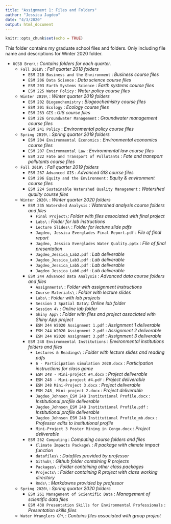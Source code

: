 ```yaml
---
title: "Assignment 1: Files and Folders"
author: "Jessica Jagdeo"
date: "4/3/2020"
output: html_document
---
```


```r
knitr::opts_chunk$set(echo = TRUE)
```

This folder contains my graduate school files and folders. Only including file name and descriptions for Winter 2020 folder. 

* `UCSB Bren\` : *Contains folders for each quarter.*
  + `Fall 2018\` : *Fall quarter 2018 folders*
    - `ESM 210 Business and the Environment` : *Business course files*
    - `ESM 206 Data Science` : *Data science course files*
    - `ESM 203 Earth Systems Science` : *Earth systems course files*
    - `ESM 225 Water Policy` : *Water policy course files*
  + `Winter 2019\` : *Winter quarter 2019 folders*
    - `ESM 202 Biogeochemistry` : *Biogeochemistry course files*
    - `ESM 201 Ecology` : *Ecology course files*
    - `ESM 263 GIS` : *GIS course files*
    - `ESM 226 Groundwater Management` : *Groundwater management course files*
    - `ESM 241 Policy` : *Environmental policy course files*
  + `Spring 2019\` : *Spring quarter 2019 folders*
    - `ESM 204 Environmental Economics` : *Environmental economics course files*
    - `ESM 207 Environmental Law` : *Environmental law course files*
    - `ESM 222 Fate and Transport of Pollutants` : *Fate and transport pollutants course files*
  + `Fall 2019\` : *Fall quarter 2019 folders*
    - `ESM 267 Advanced GIS` : *Advanced GIS course files*
    - `ESM 296 Equity and the Environment` : *Equity & environment course files*
    - `ESM 224 Sustainable Watershed Quality Management` : *Watershed quality course files*
  + `Winter 2020\` : *Winter quarter 2020 folders*
    - `ESM 235 Watershed Analysis` : *Watershed analysis course folders and files*
      - `Final Project\`: *Folder with files associated with final project*
      - `Labs\` : *Folder for lab instructions*
      - `Lecture Slides\` : *Folder for lecture slide pdfs*
      - `Jagdeo, Jessica Everglades Final Report.pdf` : *File of final report*
      - `Jagdeo, Jessica Everglades Water Quality.pptx` : *File of final presentation*
      - `Jagdeo_Jessica_Lab2.pdf` : *Lab deliverable*
      - `Jagdeo_Jessica_Lab3.pdf` : *Lab deliverable*
      - `Jagdeo_Jessica_Lab5.pdf` : *Lab deliverable*
      - `Jagdeo_Jessica_Lab6.pdf` : *Lab deliverable*
    - `ESM 244 Advanced Data Analysis` : *Advanced data course folders and files*
      - `Assignments\` : *Folder with assignment instructions*
      - `Course Materials\` : *Folder with lecture slides*
      - `Labs\` : *Folder with lab projects*
      - `Session 3 Spatial Data\`: *Online lab folder*
      - `Session 4\` : *Online lab folder*
      - `Shiny App\` : *Folder with files and project associated with Shiny App project*
      - `ESM 244 W2020 Assignment 1.pdf` : *Assignment 1 deliverable*
      - `ESM 244 W2020 Assignment 2.pdf` : *Assignment 2 deliverable*
      - `ESM 244 W2020 Assignment 3.pdf` : *Assignment 3 deliverable*
    - `ESM 248 Environmental Institutions` : *Environmental institutions folders and files*
      - `Lectures & Readings\` : *Folder with lecture slides and reading pdfs*
      - `6 - Participation simulation 2020.docx` : *Participation instructions for class game*
      - `ESM 248 - Mini-project #4.docx` : *Project deliverable*
      - `ESM 248 - Mini-project #4.pdf` : *Project deliverable*
      - `ESM 248 Mini-Project 3.docx` : *Project deliverable*
      - `ESM 248_ Mini-project 2.docx` : *Project deliverable*
      - `Jagdeo_Johnson_ESM 248 Institutional Profile.docx` : *Institutional profile deliverable*
      - `Jagdeo_Johnson_ESM 248 Institutional Profile.pdf` : *Institutional profile deliverable*
      - `Jagdeo_Johnson_ESM 248 Institutional Profile_mb.docx` : *Professor edits to institutional profile*
      - `Mini-Project 3 Poster Mining in Congo.docx` : *Project deliverable*
    - `ESM 262 Computing` : *Computing course folders and files*
      - `Climate Impacts Package\` : *R package with climate impact function*
      - `datafiles\` : *Datafiles provided by professor*
      - `Github\` : *Github folder containing R projects*
      - `Packages\` : *Folder containing other class packages*
      - `Projects\` : *Folder containing R project with class working directory*
      - `Rmds\` : *Markdowns provided by professor*
  + `Spring 2020\` : *Spring quarter 2020 folders*
    - `ESM 261 Management of Scientific Data` : *Management of scientific data files*
    - `ESM 438 Presentation Skills for Environmental Professionals` : *Presentation skills files*
  + `Water Wranglers GP\` : *Contains files associated with group project*




